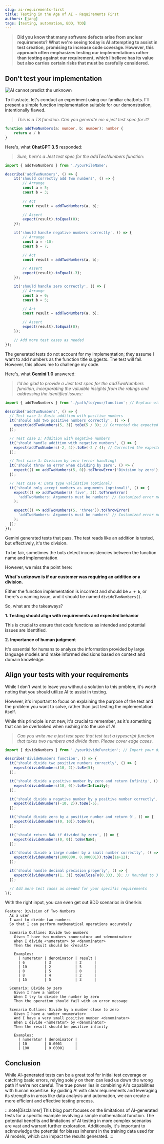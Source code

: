 ```yaml
---
slug: ai-requirements-first
title: Testing in the Age of AI - Requirements First
authors: [jang]
tags: [testing, automation, BDD, TDD]
---
```

> **Did you know that many software defects arise from unclear requirements?**
> **What we're seeing today is AI attempting to assist in test creation,**
> **promising to increase code coverage. However, this approach often**
> **emphasizes testing our implementations rather than testing against**
> **our requirement, which I believe has its value but also carries**
> **certain risks that must be carefully considered.**

## Don't test your implementation

![AI cannot predict the unknown](/img/ai-requirements-first.jpeg)

To illustrate, let's conduct an experiment using our familiar chatbots. I'll present a simple function implementation suitable for our demonstration, intentionally flawed.

> *This is a TS function. Can you generate me a jest test spec for it?*

```ts
function addTwoNumbers(a: number, b: number): number {
    return a / b
}
```

Here's, what **ChatGPT 3.5** responded:

> *Sure, here's a Jest test spec for the addTwoNumbers function:*

```ts
import { addTwoNumbers } from './yourFileName';

describe('addTwoNumbers', () => {
    it('should correctly add two numbers', () => {
        // Arrange
        const a = 5;
        const b = 3;
        
        // Act
        const result = addTwoNumbers(a, b);

        // Assert
        expect(result).toEqual(8);
    });

    it('should handle negative numbers correctly', () => {
        // Arrange
        const a = -10;
        const b = 7;

        // Act
        const result = addTwoNumbers(a, b);

        // Assert
        expect(result).toEqual(-3);
    });

    it('should handle zero correctly', () => {
        // Arrange
        const a = 0;
        const b = 5;

        // Act
        const result = addTwoNumbers(a, b);

        // Assert
        expect(result).toEqual(0);
    });

    // Add more test cases as needed
});
```

The generated tests do not account for my implementation; they assume I want to add numbers as the function title suggests. The test will fail. However, this allows me to challenge my code.

Here's, what **Gemini 1.0** answered:

> *I'd be glad to provide a Jest test spec for the addTwoNumbers function, incorporating the valuable insights from the ratings and addressing the identified issues:*

```ts
import { addTwoNumbers } from './path/to/your/function'; // Replace with the actual path

describe('addTwoNumbers', () => {
  // Test case 1: Basic addition with positive numbers
  it('should add two positive numbers correctly', () => {
    expect(addTwoNumbers(5, 3)).toBe(5 / 3); // Corrected the expected result
  });

  // Test case 2: Addition with negative numbers
  it('should handle addition with negative numbers', () => {
    expect(addTwoNumbers(-2, 4)).toBe(-2 / 4); // Corrected the expected result
  });

  // Test case 3: Division by zero (error handling)
  it('should throw an error when dividing by zero', () => {
    expect(() => addTwoNumbers(5, 0)).toThrowError('Division by zero'); // Handle division by zero appropriately
  });

  // Test case 4: Data type validation (optional)
  it('should only accept numbers as arguments (optional)', () => {
    expect(() => addTwoNumbers('five', 3)).toThrowError(
      'addTwoNumbers: Arguments must be numbers' // Customized error message
    );

    expect(() => addTwoNumbers(5, 'three')).toThrowError(
      'addTwoNumbers: Arguments must be numbers' // Customized error message
    );
  });
});
```

Gemini generated tests that pass. The test reads like an addition is tested, but effectively, it's the division.

To be fair, sometimes the bots detect inconsistencies between the function name and implementation.

However, we miss the point here: 

**What's unknown is if our customer was requiring an addition or a division.**

Either the function implementation is incorrect and should be `a + b`, 
or there's a naming issue, and it should be named `divideTwoNumbers()`.

So, what are the takeaways?

**1. Testing should align with requirements and expected behavior**

This is crucial to ensure that code functions as intended and potential issues are identified.

**2. Importance of human judgment**

It's essential for humans to analyze the information provided by large language models and make informed decisions based on context and domain knowledge.

## Align your tests with your requirements

While I don't want to leave you without a solution to this problem,
it's worth noting that you should utilize AI to assist in testing.

However, it's important to focus on explaining the purpose of the test
and the problem you want to solve, rather than just testing the 
mplementation itself.

While this principle is not new, it's crucial to remember,
as it's something that can be overlooked when rushing into the use of AI.


>*Can you write me a jest test spec that test test a typescript function that takes two numbers and divide them. Please cover edge cases.*

```ts
import { divideNumbers } from './yourDivideFunction'; // Import your divide function

describe('divideNumbers function', () => {
  it('should divide two positive numbers correctly', () => {
    expect(divideNumbers(10, 2)).toBe(5);
  });

  it('should divide a positive number by zero and return Infinity', () => {
    expect(divideNumbers(10, 0)).toBe(Infinity);
  });

  it('should divide a negative number by a positive number correctly', () => {
    expect(divideNumbers(-10, 2)).toBe(-5);
  });

  it('should divide zero by a positive number and return 0', () => {
    expect(divideNumbers(0, 10)).toBe(0);
  });

  it('should return NaN if divided by zero', () => {
    expect(divideNumbers(0, 0)).toBe(NaN);
  });

  it('should divide a large number by a small number correctly', () => {
    expect(divideNumbers(1000000, 0.000001)).toBe(1e+12);
  });

  it('should handle decimal precision properly', () => {
    expect(divideNumbers(1, 3)).toBeCloseTo(0.333, 3); // Rounded to 3 decimal places
  });

  // Add more test cases as needed for your specific requirements
});
```

With the right input, you can even get out BDD scenarios in Gherkin:

```
Feature: Division of Two Numbers
  As a user
  I want to divide two numbers
  So that I can perform mathematical operations accurately

  Scenario Outline: Divide two numbers
    Given I have two numbers <numerator> and <denominator>
    When I divide <numerator> by <denominator>
    Then the result should be <result>

    Examples:
      | numerator | denominator | result |
      | 6         | 3           | 2      |
      | 10        | 2           | 5      |
      | 0         | 5           | 0      |
      | 8         | 4           | 2      |
      | 15        | 5           | 3      |

  Scenario: Divide by zero
    Given I have a number
    When I try to divide the number by zero
    Then the operation should fail with an error message

  Scenario Outline: Divide by a number close to zero
    Given I have a number <numerator>
    And I have a very small positive number <denominator>
    When I divide <numerator> by <denominator>
    Then the result should be positive infinity

    Examples:
      | numerator | denominator |
      | 10        | 0.0001      |
      | 100       | 0.00001     |

```

## Conclusion

While AI-generated tests can be a great tool for initial test coverage or catching basic errors, relying solely on them can lead us down the wrong path if we're not careful.  The true power lies in combining AI's capabilities with human expertise.  By guiding AI with clear requirements and leveraging its strengths in areas like data analysis and automation, we can create a more efficient and effective testing process.

:::note[Disclaimer]
This blog post focuses on the limitations of AI-generated tests for a specific example involving a simple mathematical function. The potential benefits and limitations of AI testing in more complex scenarios are vast and warrant further exploration. Additionally, it's important to acknowledge the potential for biases inherent in the training data used for AI models, which can impact the results generated.
:::